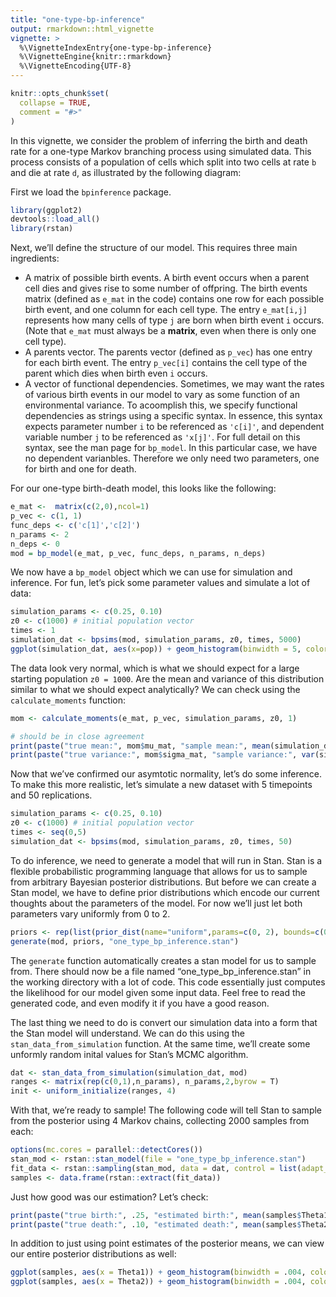 ```yaml
---
title: "one-type-bp-inference"
output: rmarkdown::html_vignette
vignette: >
  %\VignetteIndexEntry{one-type-bp-inference}
  %\VignetteEngine{knitr::rmarkdown}
  %\VignetteEncoding{UTF-8}
---
```


```r
knitr::opts_chunk$set(
  collapse = TRUE,
  comment = "#>"
)
```

In this vignette, we consider the problem of inferring the birth and death rate for a one-type Markov branching process using simulated data. This process consists of a population of cells which split into two cells at rate `b` and die at rate `d`, as illustrated by the following diagram:

First we load the `bpinference` package.

```r
library(ggplot2)
devtools::load_all()
library(rstan)
```

Next, we'll define the structure of our model. This requires three main ingredients:

* A matrix of possible birth events. A birth event occurs when a parent cell dies and gives rise to some number of offpring. The birth events matrix (defined as `e_mat` in the code) contains one row for each possible birth event, and one column for each cell type. The entry `e_mat[i,j]` represents how many cells of type `j` are born when birth event `i` occurs. (Note that `e_mat` must always be a **matrix**, even when there is only one cell type).
* A parents vector. The parents vector (defined as `p_vec`) has one entry for each birth event. The entry `p_vec[i]` contains the cell type of the parent which dies when birth even `i` occurs.
* A vector of functional dependencies. Sometimes, we may want the rates of various birth events in our model to vary as some function of an environmental variance. To acoomplish this, we specify functional dependencies as strings using a specific syntax. In essence, this syntax expects parameter number `i` to be referenced as `'c[i]'`, and dependent variable number `j` to be referenced as `'x[j]'`. For full detail on this syntax, see the man page for `bp_model`. In this particular case, we have no dependent varianbles. Therefore we only need two parameters, one for birth and one for death. 

For our one-type birth-death model, this looks like the following:

```r
e_mat <-  matrix(c(2,0),ncol=1)
p_vec <- c(1, 1)
func_deps <- c('c[1]','c[2]')
n_params <- 2
n_deps <- 0
mod = bp_model(e_mat, p_vec, func_deps, n_params, n_deps)
```

We now have a `bp_model` object which we can use for simulation and inference. For fun, let's pick some parameter values and simulate a lot of data:

```r
simulation_params <- c(0.25, 0.10)
z0 <- c(1000) # initial population vector
times <- 1
simulation_dat <- bpsims(mod, simulation_params, z0, times, 5000)
ggplot(simulation_dat, aes(x=pop)) + geom_histogram(binwidth = 5, color="black",fill="white") 
```

The data look very normal, which is what we should expect for a large starting population `z0 = 1000`. Are the mean and variance of this distribution similar to what we should expect analytically? We can check using the `calculate_moments` function:

```r
mom <- calculate_moments(e_mat, p_vec, simulation_params, z0, 1)

# should be in close agreement
print(paste("true mean:", mom$mu_mat, "sample mean:", mean(simulation_dat$pop), sep=" "))
print(paste("true variance:", mom$sigma_mat, "sample variance:", var(simulation_dat$pop), sep=" "))
```

Now that we've confirmed our asymtotic normality, let's do some inference. To make this more realistic, let's simulate a new dataset with 5 timepoints and 50 replications.

```r
simulation_params <- c(0.25, 0.10)
z0 <- c(1000) # initial population vector
times <- seq(0,5)
simulation_dat <- bpsims(mod, simulation_params, z0, times, 50)
```

To do inference, we need to generate a model that will run in Stan. Stan is a flexible probabilistic programming language that allows for us to sample from arbitrary Bayesian posterior distributions. But before we can create a Stan model, we have to define prior distributions which encode our current thoughts about the parameters of the model. For now we'll just let both parameters vary uniformly from 0 to 2.

```r
priors <- rep(list(prior_dist(name="uniform",params=c(0, 2), bounds=c(0,2))), n_params)
generate(mod, priors, "one_type_bp_inference.stan")
```

The `generate` function automatically creates a stan model for us to sample from. There should now be a file named "one_type_bp_inference.stan" in the working directory with a lot of code. This code essentially just computes the likelihood for our model given some input data. Feel free to read the generated code, and even modify it if you have a good reason.

The last thing we need to do is convert our simulation data into a form that the Stan model will understand. We can do this using the `stan_data_from_simulation` function. At the same time, we'll create some unformly random inital values for Stan's MCMC algorithm.

```r
dat <- stan_data_from_simulation(simulation_dat, mod)
ranges <- matrix(rep(c(0,1),n_params), n_params,2,byrow = T)
init <- uniform_initialize(ranges, 4)
```

With that, we're ready to sample! The following code will tell Stan to sample from the posterior using 4 Markov chains, collecting 2000 samples from each:

```r
options(mc.cores = parallel::detectCores())
stan_mod <- rstan::stan_model(file = "one_type_bp_inference.stan")
fit_data <- rstan::sampling(stan_mod, data = dat, control = list(adapt_delta = 0.95), chains = 4, refresh = 50, init =init, iter=3000,warmup=1000)
samples <- data.frame(rstan::extract(fit_data))
```

Just how good was our estimation? Let's check:

```r
print(paste("true birth:", .25, "estimated birth:", mean(samples$Theta1), sep=" "))
print(paste("true death:", .10, "estimated death:", mean(samples$Theta2), sep=" "))
```

In addition to just using point estimates of the posterior means, we can view our entire posterior distributions as well:

```r
ggplot(samples, aes(x = Theta1)) + geom_histogram(binwidth = .004, color='black', fill='white')
ggplot(samples, aes(x = Theta2)) + geom_histogram(binwidth = .004, color='black', fill='white')
```